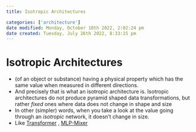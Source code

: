 ```yaml
---
title: Isotropic Architectures

categories: ['architecture']
date modified: Monday, October 10th 2022, 2:02:24 pm
date created: Tuesday, July 26th 2022, 8:33:15 pm
---
```


# Isotropic Architectures
- (of an object or substance) having a physical property which has the same value when measured in different directions.
- And precisely that is what an isotropic architecture is. Isotropic architectures do not produce pyramid shaped data transformations, but rather _fixed_ ones where data does not change in shape and size
- In other (simpler) words, when you take a look at the value going through an _isotropic_ network, it doesn't change in size.
- Like [Transformer](Transformer.qmd) , [MLP-Mixer](MLP-Mixer)



